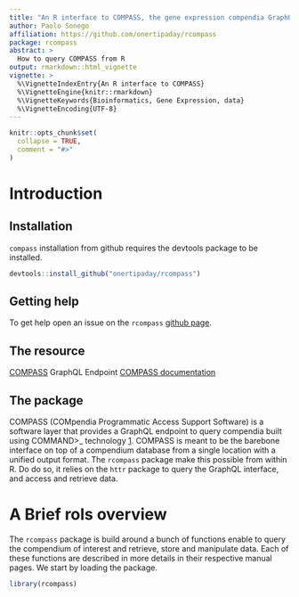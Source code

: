 ```yaml
---
title: "An R interface to COMPASS, the gene expression compendia GraphQL endpoint."
author: Paolo Sonego
affiliation: https://github.com/onertipaday/rcompass
package: rcompass
abstract: > 
  How to query COMPASS from R
output: rmarkdown::html_vignette
vignette: >
  %\VignetteIndexEntry{An R interface to COMPASS}
  %\VignetteEngine{knitr::rmarkdown}
  %\VignetteKeywords{Bioinformatics, Gene Expression, data}
  %\VignetteEncoding{UTF-8}
---
```


```r
knitr::opts_chunk$set(
  collapse = TRUE,
  comment = "#>"
)
```
# Introduction

## Installation

`compass` installation from github requires the devtools package to be installed.

```r
devtools::install_github("onertipaday/rcompass")
```

## Getting help

To get help open an issue on the `rcompass`
[github page](https://github.com/onertipaday/rcompass/issues).

## The resource

[COMPASS](http://compass.fmach.it/graphql/) GraphQL Endpoint
[COMPASS documentation](https://compass-.readthedocs.io/en/latest/index.html)

## The package

COMPASS (COMpendia Programmatic Access Support Software) is a software layer that provides a GraphQL endpoint to query compendia built using COMMAND>_ technology [1](https://www.ncbi.nlm.nih.gov/pmc/articles/PMC6348648/). 
COMPASS is meant to be the barebone interface on top of a compendium database from a
single location with a unified output format. The `rcompass`
package make this possible from within R. Do do so, it relies on the
`httr` package to query the GraphQL interface, and access
and retrieve data.

# A Brief rols overview

The `rcompass` package is build around a bunch of functions
enable to query the compendium of interest and retrieve, store and manipulate data. Each of
these functions are described in more details in their respective manual
pages. We start by loading the package.

```r
library(rcompass)
```
